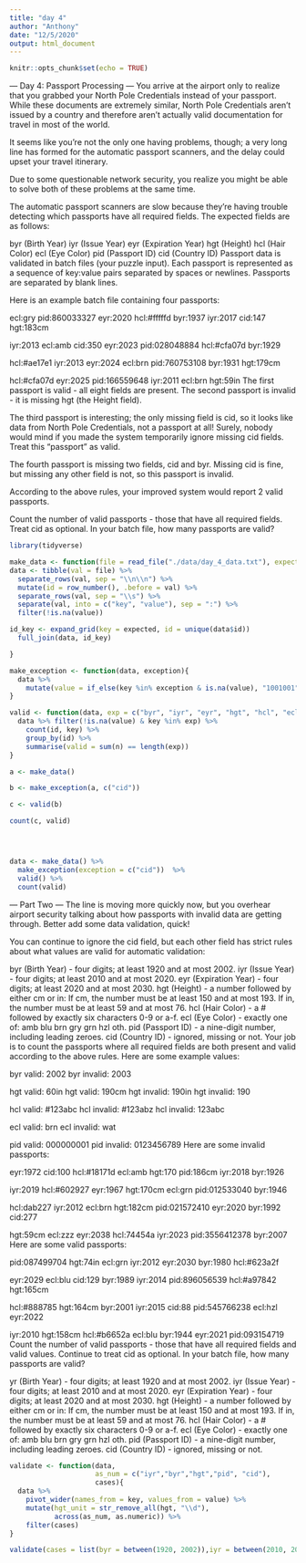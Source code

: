 ```yaml
---
title: "day 4"
author: "Anthony"
date: "12/5/2020"
output: html_document
---
```


```r
knitr::opts_chunk$set(echo = TRUE)
```


--- Day 4: Passport Processing ---
You arrive at the airport only to realize that you grabbed your North Pole Credentials instead of your passport. While these documents are extremely similar, North Pole Credentials aren't issued by a country and therefore aren't actually valid documentation for travel in most of the world.

It seems like you're not the only one having problems, though; a very long line has formed for the automatic passport scanners, and the delay could upset your travel itinerary.

Due to some questionable network security, you realize you might be able to solve both of these problems at the same time.

The automatic passport scanners are slow because they're having trouble detecting which passports have all required fields. The expected fields are as follows:

byr (Birth Year)
iyr (Issue Year)
eyr (Expiration Year)
hgt (Height)
hcl (Hair Color)
ecl (Eye Color)
pid (Passport ID)
cid (Country ID)
Passport data is validated in batch files (your puzzle input). Each passport is represented as a sequence of key:value pairs separated by spaces or newlines. Passports are separated by blank lines.

Here is an example batch file containing four passports:

ecl:gry pid:860033327 eyr:2020 hcl:#fffffd
byr:1937 iyr:2017 cid:147 hgt:183cm

iyr:2013 ecl:amb cid:350 eyr:2023 pid:028048884
hcl:#cfa07d byr:1929

hcl:#ae17e1 iyr:2013
eyr:2024
ecl:brn pid:760753108 byr:1931
hgt:179cm

hcl:#cfa07d eyr:2025 pid:166559648
iyr:2011 ecl:brn hgt:59in
The first passport is valid - all eight fields are present. The second passport is invalid - it is missing hgt (the Height field).

The third passport is interesting; the only missing field is cid, so it looks like data from North Pole Credentials, not a passport at all! Surely, nobody would mind if you made the system temporarily ignore missing cid fields. Treat this "passport" as valid.

The fourth passport is missing two fields, cid and byr. Missing cid is fine, but missing any other field is not, so this passport is invalid.

According to the above rules, your improved system would report 2 valid passports.

Count the number of valid passports - those that have all required fields. Treat cid as optional. In your batch file, how many passports are valid?


```r
library(tidyverse)

make_data <- function(file = read_file("./data/day_4_data.txt"), expected = c("byr", "iyr", "eyr", "hgt", "hcl", "ecl", "pid", "cid")){
data <- tibble(val = file) %>%
  separate_rows(val, sep = "\\n\\n") %>%
  mutate(id = row_number(), .before = val) %>%
  separate_rows(val, sep = "\\s") %>%
  separate(val, into = c("key", "value"), sep = ":") %>% 
  filter(!is.na(value))

id_key <- expand_grid(key = expected, id = unique(data$id))
  full_join(data, id_key)

}

make_exception <- function(data, exception){
  data %>% 
    mutate(value = if_else(key %in% exception & is.na(value), "1001001", value))
}

valid <- function(data, exp = c("byr", "iyr", "eyr", "hgt", "hcl", "ecl", "pid", "cid")){
  data %>% filter(!is.na(value) & key %in% exp) %>%
    count(id, key) %>%
    group_by(id) %>%
    summarise(valid = sum(n) == length(exp))
}

a <- make_data()

b <- make_exception(a, c("cid"))

c <- valid(b)

count(c, valid)




data <- make_data() %>% 
  make_exception(exception = c("cid"))  %>%
  valid() %>% 
  count(valid)

```

--- Part Two ---
The line is moving more quickly now, but you overhear airport security talking about how passports with invalid data are getting through. Better add some data validation, quick!

You can continue to ignore the cid field, but each other field has strict rules about what values are valid for automatic validation:

byr (Birth Year) - four digits; at least 1920 and at most 2002.
iyr (Issue Year) - four digits; at least 2010 and at most 2020.
eyr (Expiration Year) - four digits; at least 2020 and at most 2030.
hgt (Height) - a number followed by either cm or in:
If cm, the number must be at least 150 and at most 193.
If in, the number must be at least 59 and at most 76.
hcl (Hair Color) - a # followed by exactly six characters 0-9 or a-f.
ecl (Eye Color) - exactly one of: amb blu brn gry grn hzl oth.
pid (Passport ID) - a nine-digit number, including leading zeroes.
cid (Country ID) - ignored, missing or not.
Your job is to count the passports where all required fields are both present and valid according to the above rules. Here are some example values:

byr valid:   2002
byr invalid: 2003

hgt valid:   60in
hgt valid:   190cm
hgt invalid: 190in
hgt invalid: 190

hcl valid:   #123abc
hcl invalid: #123abz
hcl invalid: 123abc

ecl valid:   brn
ecl invalid: wat

pid valid:   000000001
pid invalid: 0123456789
Here are some invalid passports:

eyr:1972 cid:100
hcl:#18171d ecl:amb hgt:170 pid:186cm iyr:2018 byr:1926

iyr:2019
hcl:#602927 eyr:1967 hgt:170cm
ecl:grn pid:012533040 byr:1946

hcl:dab227 iyr:2012
ecl:brn hgt:182cm pid:021572410 eyr:2020 byr:1992 cid:277

hgt:59cm ecl:zzz
eyr:2038 hcl:74454a iyr:2023
pid:3556412378 byr:2007
Here are some valid passports:

pid:087499704 hgt:74in ecl:grn iyr:2012 eyr:2030 byr:1980
hcl:#623a2f

eyr:2029 ecl:blu cid:129 byr:1989
iyr:2014 pid:896056539 hcl:#a97842 hgt:165cm

hcl:#888785
hgt:164cm byr:2001 iyr:2015 cid:88
pid:545766238 ecl:hzl
eyr:2022

iyr:2010 hgt:158cm hcl:#b6652a ecl:blu byr:1944 eyr:2021 pid:093154719
Count the number of valid passports - those that have all required fields and valid values. Continue to treat cid as optional. In your batch file, how many passports are valid?


yr (Birth Year) - four digits; at least 1920 and at most 2002.
iyr (Issue Year) - four digits; at least 2010 and at most 2020.
eyr (Expiration Year) - four digits; at least 2020 and at most 2030.
hgt (Height) - a number followed by either cm or in:
If cm, the number must be at least 150 and at most 193.
If in, the number must be at least 59 and at most 76.
hcl (Hair Color) - a # followed by exactly six characters 0-9 or a-f.
ecl (Eye Color) - exactly one of: amb blu brn gry grn hzl oth.
pid (Passport ID) - a nine-digit number, including leading zeroes.
cid (Country ID) - ignored, missing or not.

```r
validate <- function(data, 
                     as_num = c("iyr","byr","hgt","pid", "cid"), 
                     cases){
  data %>% 
    pivot_wider(names_from = key, values_from = value) %>%
    mutate(hgt_unit = str_remove_all(hgt, "\\d"),
           across(as_num, as.numeric)) %>%
    filter(cases)
}

validate(cases = list(byr = between(1920, 2002)),iyr = between(2010, 2020)  )
```

